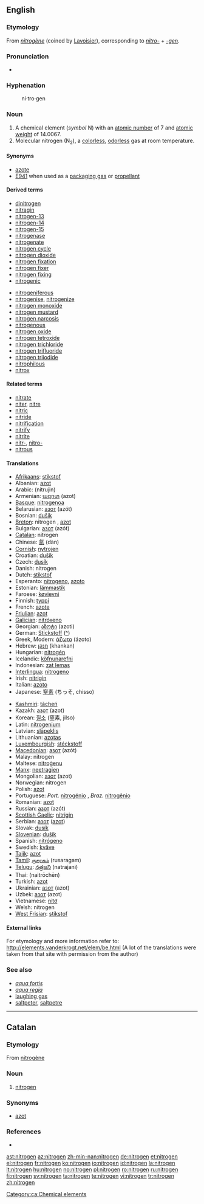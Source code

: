 ==English==
{{elements|N|carbon|C|oxygen|O}}

===Etymology===
From {{F.}} ''[[nitrogène]]'' (coined by [[w:Lavoisier|Lavoisier]]), corresponding to ''[[nitro-]]'' + ''[[-gen]]''.

===Pronunciation===
* {{IPA|/ˈnaɪtɹədʒən/}}

===Hyphenation===
: ni&middot;tro&middot;gen

===Noun===
{{wikipedia}}
{{en-noun|-}}

# A chemical element (''symbol'' N) with an [[atomic number]] of 7 and [[atomic weight]] of 14.0067.
# Molecular nitrogen (N<sub>2</sub>), a [[colorless]], [[odorless]] gas at room temperature.

====Synonyms====
* [[azote]] {{obsolete}}
* [[E941]] when used as a [[packaging gas]] or [[propellant]]

====Derived terms====
{{top2}}
* [[dinitrogen]]
* [[nitragin]]
* [[nitrogen-13]]
* [[nitrogen-14]]
* [[nitrogen-15]]
* [[nitrogenase]]
* [[nitrogenate]]
* [[nitrogen cycle]]
* [[nitrogen dioxide]]
* [[nitrogen fixation]]
* [[nitrogen fixer]]
* [[nitrogen fixing]]
* [[nitrogenic]]
{{mid2}}
* [[nitrogeniferous]]
* [[nitrogenise]], [[nitrogenize]]
* [[nitrogen monoxide]]
* [[nitrogen mustard]]
* [[nitrogen narcosis]]
* [[nitrogenous]]
* [[nitrogen oxide]]
* [[nitrogen tetroxide]]
* [[nitrogen trichloride]]
* [[nitrogen trifluoride]]
* [[nitrogen triiodide]]
* [[nitrophilous]]
* [[nitrox]]
{{bottom}}

====Related terms====
* [[nitrate]]
* [[niter]], [[nitre]]
* [[nitric]]
* [[nitride]]
* [[nitrification]]
* [[nitrify]]
* [[nitrite]]
* [[nitr-]], [[nitro-]]
* [[nitrous]]

====Translations====
{{trans-top|chemical element}}
* [[Afrikaans]]: [[stikstof]]
* Albanian: [[azot]]
* Arabic: {{Arab|[[نيتروجين]]}} (nítrujin) {{m}}
* Armenian: [[ազոտ]] (azot)
* [[Basque]]: [[nitrogenoa]]
* Belarusian: [[азот]] (azót) {{m}}
* Bosnian: [[dušik]]
* [[Breton]]: nitrogen {{m}}, [[azot]]
* Bulgarian: [[азот]] (azót) {{m}}
* [[Catalan]]: nitrogen {{m}}
* Chinese: [[氮]] (dàn)
* [[Cornish]]: [[nytrojen]]
* Croatian: [[dušik]]
* Czech: [[dusík]] {{m}}
* Danish: nitrogen
* Dutch: [[stikstof]] {{f}}
* Esperanto: [[nitrogeno]], [[azoto]]
* Estonian: [[lämmastik]]
* Faroese: [[køvievni]]
* Finnish: [[typpi]]
* French: [[azote]] {{m}}
* [[Friulian]]: [[azot]]
* [[Galician]]: [[nitróxeno]]
* Georgian: [[აზოტი]] (azoti)
* German: [[Stickstoff]] {{m}} ([[:de:Stickstoff|^]])
* Greek, Modern: [[άζωτο]] (ázoto) {{n}}
* Hebrew: [[חנקן]] (khankan)
* Hungarian: [[nitrogén]]
* Icelandic: [[köfnunarefni]] {{m}}
* Indonesian: [[zat lemas]]
* [[Interlingua]]: [[nitrogeno]]
* Irish: [[nítrigin]]
* Italian: [[azoto]] {{m}}
* Japanese: [[窒素]] (ちっそ, chisso)
{{trans-mid}}
* [[Kashmiri]]: [[tãcheń]]
* Kazakh: [[азот]] (azot)
* Korean: [[질소]] (窒素, jilso)
* Latin: [[nitrogenium]]
* Latvian: [[slāpeklis]]
* Lithuanian: [[azotas]]
* [[Luxembourgish]]: [[stéckstoff]]
* [[Macedonian]]: [[азот]] (azót)
* Malay: nitrogen
* Maltese: [[nitroġenu]]
* [[Manx]]: [[neetragien]]
* Mongolian: [[азот]] (azot)
* Norwegian: nitrogen
* Polish: [[azot]] {{m}}
* Portuguese: ''Port.'' [[nitrogénio]] {{m}}, ''Braz.'' [[nitrogênio]] {{m}}
* Romanian: [[azot]] {{n}}
* Russian: [[азот]] (azót) {{m}}
* [[Scottish Gaelic]]: [[nìtrigin]]
* Serbian: [[азот]] ([[azot]]) {{m}}
* Slovak: [[dusík]] {{m}}
* [[Slovenian]]: [[dušik]]
* Spanish: [[nitrógeno]] {{m}}
* Swedish: [[kväve]]
* [[Tajik]]: [[azot]]
* [[Tamil]]: [[ருசரகம்]] (rusaragam)
* [[Telugu]]: [[నత్రజని]] (natrajani)
* Thai: {{Thai|[[ไนโตรเจน]]}} (naitrōchēn)
* Turkish: [[azot]]
* Ukrainian: [[азот]] (azot) {{m}}
* Uzbek: [[азот]] (azot)
* Vietnamese: [[nitơ]]
* Welsh: nitrogen
* [[West Frisian]]: [[stikstof]]
{{trans-bottom}}

====External links====
For etymology and more information refer to:
http://elements.vanderkrogt.net/elem/be.html
(A lot of the translations were taken from that site with permission from the author)

===See also===
* ''[[aqua fortis]]''
* ''[[aqua regia]]''
* [[laughing gas]]
* [[saltpeter]], [[saltpetre]]

----

==Catalan==

===Etymology===
From {{F.}} [[nitrogène]]

===Noun===
{{ca-noun-m-unc}}

# [[#English|nitrogen]]

===Synonyms===
* [[azot]] {{obsolete}}

===References===
* {{R:IEC4}}

[[Category:ca:Chemical elements]]

[[ast:nitrogen]]
[[az:nitrogen]]
[[zh-min-nan:nitrogen]]
[[de:nitrogen]]
[[et:nitrogen]]
[[el:nitrogen]]
[[fr:nitrogen]]
[[ko:nitrogen]]
[[io:nitrogen]]
[[id:nitrogen]]
[[la:nitrogen]]
[[lt:nitrogen]]
[[hu:nitrogen]]
[[no:nitrogen]]
[[pl:nitrogen]]
[[ro:nitrogen]]
[[ru:nitrogen]]
[[fi:nitrogen]]
[[sv:nitrogen]]
[[ta:nitrogen]]
[[te:nitrogen]]
[[vi:nitrogen]]
[[tr:nitrogen]]
[[zh:nitrogen]]